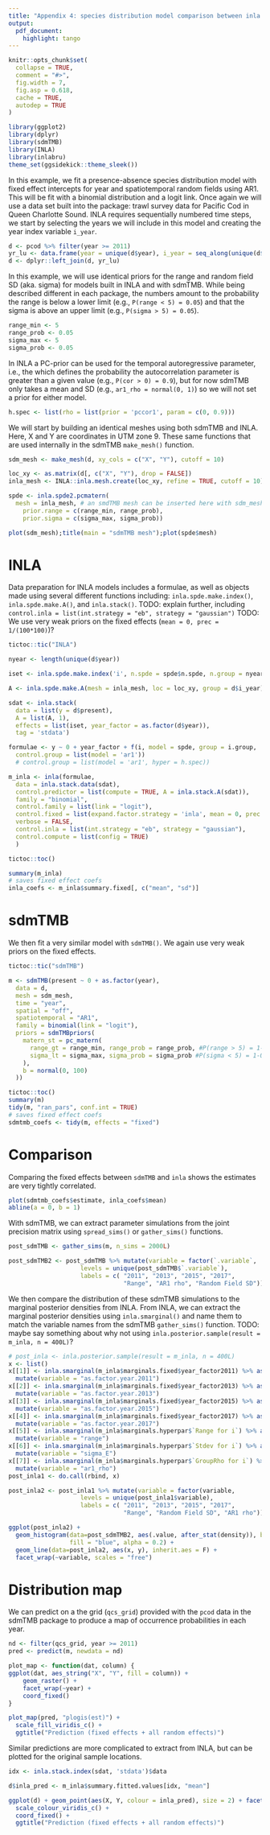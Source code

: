 ```yaml
---
title: "Appendix 4: species distribution model comparison between inla and sdmTMB"
output:
  pdf_document:
    highlight: tango
---
```


```r
knitr::opts_chunk$set(
  collapse = TRUE,
  comment = "#>",
  fig.width = 7,
  fig.asp = 0.618,
  cache = TRUE,
  autodep = TRUE
)
```


```r
library(ggplot2)
library(dplyr)
library(sdmTMB)
library(INLA)
library(inlabru)
theme_set(ggsidekick::theme_sleek())
```

In this example, we fit a presence-absence species distribution model with fixed effect intercepts for year and spatiotemporal random fields using AR1. 
This will be fit with a binomial distribution and a logit link. 
Once again we will use a data set built into the package: trawl survey data for Pacific Cod in Queen Charlotte Sound.
INLA requires sequentially numbered time steps, we start by selecting the years we will include in this model and creating the year index variable `i_year`.

```r
d <- pcod %>% filter(year >= 2011)
yr_lu <- data.frame(year = unique(d$year), i_year = seq_along(unique(d$year)))
d <- dplyr::left_join(d, yr_lu)
```

In this example, we will use identical priors for the range and random field SD (aka. sigma) for models built in INLA and with sdmTMB.
While being described different in each package, the numbers amount to the probability the range is below a lower limit (e.g., `P(range < 5) = 0.05`) and that the sigma is above an upper limit (e.g., `P(sigma > 5) = 0.05`).

```r
range_min <- 5
range_prob <- 0.05
sigma_max <- 5
sigma_prob <- 0.05
```

In INLA a PC-prior can be used for the temporal autoregressive parameter, i.e., the which defines the probability the autocorrelation parameter is greater than a given value (e.g., `P(cor > 0) = 0.9`), but for now sdmTMB only takes a mean and SD (e.g., `ar1_rho = normal(0, 1)`) so we will not set a prior for either model.

```r
h.spec <- list(rho = list(prior = 'pccor1', param = c(0, 0.9)))
```

We will start by building an identical meshes using both sdmTMB and INLA.
Here, X and Y are coordinates in UTM zone 9.
These same functions that are used internally in the sdmTMB `make_mesh()` function. 

```r
sdm_mesh <- make_mesh(d, xy_cols = c("X", "Y"), cutoff = 10)
```

```r
loc_xy <- as.matrix(d[, c("X", "Y"), drop = FALSE])
inla_mesh <- INLA::inla.mesh.create(loc_xy, refine = TRUE, cutoff = 10)

spde <- inla.spde2.pcmatern(
  mesh = inla_mesh, # an smdTMB mesh can be inserted here with sdm_mesh$mesh
    prior.range = c(range_min, range_prob),
    prior.sigma = c(sigma_max, sigma_prob)) 
```

```r
plot(sdm_mesh);title(main = "sdmTMB mesh");plot(spde$mesh)
```


# INLA 

Data preparation for INLA models includes a formulae, as well as objects made using several different functions including: `inla.spde.make.index()`, `inla.spde.make.A()`, and `inla.stack()`.
TODO: explain further, including `control.inla = list(int.strategy = "eb", strategy = "gaussian")` 
TODO: We use very weak priors on the fixed effects (`mean = 0, prec = 1/(100*100)`)?


```r
tictoc::tic("INLA")

nyear <- length(unique(d$year))

iset <- inla.spde.make.index('i', n.spde = spde$n.spde, n.group = nyear)

A <- inla.spde.make.A(mesh = inla_mesh, loc = loc_xy, group = d$i_year)

sdat <- inla.stack(
  data = list(y = d$present),
  A = list(A, 1),
  effects = list(iset, year_factor = as.factor(d$year)),
  tag = 'stdata')

formulae <- y ~ 0 + year_factor + f(i, model = spde, group = i.group,
  control.group = list(model = 'ar1'))
  # control.group = list(model = 'ar1', hyper = h.spec))

m_inla <- inla(formulae,
  data = inla.stack.data(sdat),
  control.predictor = list(compute = TRUE, A = inla.stack.A(sdat)),
  family = "binomial",
  control.family = list(link = "logit"),
  control.fixed = list(expand.factor.strategy = 'inla', mean = 0, prec = 1/(100*100)),
  verbose = FALSE,
  control.inla = list(int.strategy = "eb", strategy = "gaussian"),
  control.compute = list(config = TRUE)
  )

tictoc::toc()

summary(m_inla)
# saves fixed effect coefs
inla_coefs <- m_inla$summary.fixed[, c("mean", "sd")]
```

<!-- # inlabru -->

<!-- *** NOT WORKING YET *** -->

<!-- There are a couple ways to include the fixed effects with `inlabru`. Unfortunately, using factor variables in the standard equation syntax does not work. In the first case, we can create a design matrix and add year effects individually to the formula. -->


<!-- Now we can set up the design matrix for `inlabru`   -->

<!-- ```{r echo = F} -->
<!-- m <- lm(present ~ -1 + as.factor(year), data = d) -->
<!-- model_mat <- model.matrix(m) -->
<!-- colnames(model_mat) <- paste0("x", unique(d$year)) -->
<!-- dat <- cbind(d, model_mat) %>% mutate(x = X, y = Y) -->

<!-- # dat <- dat %>% sf::st_as_sf(coords = c("x", "y")) -->

<!-- coordinates(dat) <- c("x", "y") -->
<!-- dat <- as(dat, "SpatialPointsDataFrame") -->
<!-- ``` -->

<!-- Next we set up the `components` object for the model. This includes a formula with fixed or random effects (here only fixed) and the design of the spatial random field. The name `spatrf` can be anything, but includes the coordinates, spde model, and how the year effects are shared.  -->

<!-- ```{r eval = F, echo = F} -->
<!-- components <- present ~ 0 +  -->
<!--     x2009 + x2011 + x2013 + x2015 + x2017  +  -->
<!--     # x2009(main=x2009, model="linear") + -->
<!--     # x2011(main=x2011, model="linear") + -->
<!--     # x2013(main=x2013, model="linear") + -->
<!--     # x2015(main=x2015, model="linear") + -->
<!--     # x2017(main=x2017, model="linear") + -->
<!--     spatrf(coordinates, model = spde, group = year, ngroup=length(unique(d$year)), -->
<!--       control.group = list(model = 'ar1', hyper = h.spec)) -->

<!-- m_bru <- bru( -->
<!--   components = components, -->
<!--   family = "binomial", -->
<!--   options =  -->
<!--    list(bru_verbose = TRUE,  -->
<!--         control.fixed = list(expand.factor.strategy = 'inla'), -->
<!--         control.family = list(link = "logit"), -->
<!--         control.inla = list(int.strategy = "eb", strategy = "gaussian"), -->
<!--         control.compute = list(config = TRUE) -->
<!--   ), -->
<!--   data = dat -->
<!-- ) -->

<!-- bru_coefs <- m_bru$summary.fixed[, c("mean", "sd")] -->
<!-- summary(m_bru) -->
<!-- ``` -->


<!-- The other way to set up the fixed coefficients with `inlabru` is to use the `fac` argument. Note the location of the parameters changes from to `summary.random$fac` -->

<!-- ```{r } -->
<!-- tictoc::tic("bru") -->

<!-- components <- present ~ 0 + -->
<!--   spatrf(main = coordinates, model = spde, group = dat$year, ngroup=length(unique(dat$year)), -->
<!--       control.group = list(model = 'ar1')) + -->
<!--       # control.group = list(model = 'ar1', hyper = h.spec)) + -->
<!--   # fac(main = year,  model = "iid", -->
<!--   #     hyper = list(prec = list(initial = log(1e-6), -->
<!--   #                            fixed = TRUE)) -->
<!--   # ) -->
<!--   fac(main = year,  model = "factor_full") -->

<!-- m_bru <- bru( -->
<!--   components = components, -->
<!--   family = "binomial", -->
<!--   options =  -->
<!--    list(bru_verbose = TRUE,  -->
<!--         control.fixed = list(expand.factor.strategy = 'inla'), -->
<!--         control.family = list(link = "logit"), -->
<!--         control.inla = list(int.strategy = "eb", strategy = "gaussian"), -->
<!--         control.compute = list(config = TRUE) -->
<!--   ), -->
<!--   data = dat -->
<!-- ) -->
<!-- tictoc::toc() -->

<!-- bru_coefs <- m_bru$summary.random$fac[, c("mean", "sd")] -->
<!-- summary(m_bru) -->
<!-- ``` -->


<!-- ```{r} -->
<!-- m_bru <- bru_rerun(m_bru, options = list()) -->
<!-- summary(m_bru) -->
<!-- ``` -->


<!-- Comparing the spatial random effects between `INLA` and `inlabru` shows us that the latter is not estimating well. -->

<!-- ```{r} -->
<!-- m_inla$summary.hyperpar[, c("mean", "sd")] -->
<!-- m_bru$summary.hyperpar[, c("mean", "sd")] -->
<!-- ``` -->

<!-- As a result the fixed effect estimates are also quite different.  -->

<!-- ```{r} -->
<!-- plot(inla_coefs$mean, bru_coefs$mean) -->
<!-- abline(a = 0, b = 1) -->
<!-- ``` -->


# sdmTMB

We then fit a very similar model with `sdmTMB()`. 
We again use very weak priors on the fixed effects.

```r
tictoc::tic("sdmTMB")

m <- sdmTMB(present ~ 0 + as.factor(year), 
  data = d, 
  mesh = sdm_mesh, 
  time = "year",
  spatial = "off", 
  spatiotemporal = "AR1", 
  family = binomial(link = "logit"),
  priors = sdmTMBpriors(
    matern_st = pc_matern(
      range_gt = range_min, range_prob = range_prob, #P(range > 5) = 1-0.05
      sigma_lt = sigma_max, sigma_prob = sigma_prob #P(sigma < 5) = 1-0.05
    ),
    b = normal(0, 100)
  ))

tictoc::toc()
summary(m)
tidy(m, "ran_pars", conf.int = TRUE)
# saves fixed effect coefs
sdmtmb_coefs <- tidy(m, effects = "fixed")
```

# Comparison

Comparing the fixed effects between `sdmTMB` and `inla` shows the estimates are very tightly correlated.  

```r
plot(sdmtmb_coefs$estimate, inla_coefs$mean)
abline(a = 0, b = 1)
```


With sdmTMB, we can extract parameter simulations from the joint precision matrix using `spread_sims()` or `gather_sims()` functions.

```r
post_sdmTMB <- gather_sims(m, n_sims = 2000L)

post_sdmTMB2 <- post_sdmTMB %>% mutate(variable = factor(`.variable`, 
                    levels = unique(post_sdmTMB$`.variable`), 
                    labels = c( "2011", "2013", "2015", "2017", 
                                "Range", "AR1 rho", "Random Field SD")))
```


We then compare the distribution of these sdmTMB simulations to the marginal posterior densities from INLA. 
From INLA, we can extract the marginal posterior densities using `inla.smarginal()` and name them to match the variable names from the sdmTMB `gather_sims()` function.
TODO: maybe say something about why not using `inla.posterior.sample(result = m_inla, n = 400L)`?

```r
# post_inla <- inla.posterior.sample(result = m_inla, n = 400L)
x <- list()
x[[1]] <- inla.smarginal(m_inla$marginals.fixed$year_factor2011) %>% as_tibble() %>% 
  mutate(variable = "as.factor.year.2011") 
x[[2]] <- inla.smarginal(m_inla$marginals.fixed$year_factor2013) %>% as_tibble() %>% 
  mutate(variable = "as.factor.year.2013") 
x[[3]] <- inla.smarginal(m_inla$marginals.fixed$year_factor2015) %>% as_tibble() %>% 
  mutate(variable = "as.factor.year.2015") 
x[[4]] <- inla.smarginal(m_inla$marginals.fixed$year_factor2017) %>% as_tibble() %>% 
  mutate(variable = "as.factor.year.2017") 
x[[5]] <- inla.smarginal(m_inla$marginals.hyperpar$`Range for i`) %>% as_tibble() %>% 
  mutate(variable = "range") 
x[[6]] <- inla.smarginal(m_inla$marginals.hyperpar$`Stdev for i`) %>% as_tibble() %>% 
  mutate(variable = "sigma_E") 
x[[7]] <- inla.smarginal(m_inla$marginals.hyperpar$`GroupRho for i`) %>% as_tibble() %>% 
  mutate(variable = "ar1_rho") 
post_inla1 <- do.call(rbind, x)

post_inla2 <- post_inla1 %>% mutate(variable = factor(variable, 
                    levels = unique(post_inla1$variable), 
                    labels = c( "2011", "2013", "2015", "2017", 
                                "Range", "Random Field SD", "AR1 rho")))
```


```r
ggplot(post_inla2) + 
  geom_histogram(data=post_sdmTMB2, aes(.value, after_stat(density)), bins = 30, 
                 fill = "blue", alpha = 0.2) + 
  geom_line(data=post_inla2, aes(x, y), inherit.aes = F) + 
  facet_wrap(~variable, scales = "free") 
```
# Distribution map

We can predict on a the grid (`qcs_grid`) provided with the `pcod` data in the sdmTMB package to produce a map of occurrence probabilities in each year. 

```r
nd <- filter(qcs_grid, year >= 2011)
pred <- predict(m, newdata = nd) 

plot_map <- function(dat, column) {
ggplot(dat, aes_string("X", "Y", fill = column)) +
    geom_raster() +
    facet_wrap(~year) +
    coord_fixed()
}
```

```r
plot_map(pred, "plogis(est)") +
  scale_fill_viridis_c() +
  ggtitle("Prediction (fixed effects + all random effects)")
```
Similar predictions are more complicated to extract from INLA, but can be plotted for the original sample locations.

```r
idx <- inla.stack.index(sdat, 'stdata')$data

d$inla_pred <- m_inla$summary.fitted.values[idx, "mean"]

ggplot(d) + geom_point(aes(X, Y, colour = inla_pred), size = 2) + facet_wrap(~year) + 
  scale_colour_viridis_c() +
  coord_fixed() +
  ggtitle("Prediction (fixed effects + all random effects)")
```

<!-- predict.inla? -->

<!-- ```{r} -->
<!-- pgrid <- inla.mesh.projector(inla_mesh) -->

<!-- predict(m_inla, pgrid) -->
<!-- ``` -->

<!-- # ```{r epsilon, cache=FALSE, out.width="6in"} -->
<!-- # plot_map(pred, "epsilon_st") + -->
<!-- #   ggtitle("Spatiotemporal random effects only") + -->
<!-- #   scale_fill_gradient2() -->
<!-- # ``` -->
<!-- #  -->
<!-- # ```{r resids, out.width="3in"} -->
<!-- # p <- predict(m) -->
<!-- # p$resid <- residuals(m) -->
<!-- # qqnorm(p$resid) -->
<!-- # qqline(p$resid) -->
<!-- # ``` -->
